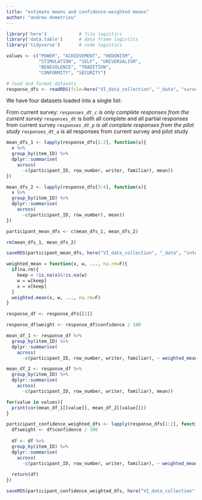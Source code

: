 ```yaml
---
title: "estimate means and confidence-weighted means"
author: "andrew demetriou"
---
```


```r
library('here')            # file logistics
library('data.table')      # data frame logistics
library('tidyverse')       # code logistics

values <- c("POWER", "ACHIEVEMENT", "HEDONISM",  
            "STIMULATION", "SELF", "UNIVERSALISM", 
            "BENEVOLENCE", "TRADITION",  
            "CONFORMITY", "SECURITY")

# load and format datasets
response_dfs <- readRDS(file=here("VI_data_collection", "_data", "survey_response_data", "response_dfs.RDS"))
```

We have four datasets loaded into a single list:

From current survey:
*`responses_dt_c` is only complete responses from the current survey
*`responses_dt` is both all complete and all partial responses from current survey
*`responses_dt_p` is all complete responses from the pilot study
*`responses_dt_a` is all responses from current survey and pilot study


```r
mean_dfs_1 <- lapply(response_dfs[1:2], function(x){
  x %>%
  group_by(item_ID) %>%
  dplyr::summarise(
    across(
      -c(participant_ID, row_number, writer, familiar), mean))
})

mean_dfs_2 <- lapply(response_dfs[3:4], function(x){
  x %>%
  group_by(item_ID) %>%
  dplyr::summarise(
    across(
      -c(participant_ID, row_number), mean))
})

participant_mean_dfs <- c(mean_dfs_1, mean_dfs_2)

rm(mean_dfs_1, mean_dfs_2)
```

```r
saveRDS(participant_mean_dfs, here("VI_data_collection", "_data", "intermediary_data", "participant_mean_dfs.RDS"))
```

```r
weighted_mean = function(x, w, ..., na.rm=F){
  if(na.rm){
    keep = !is.na(x)&!is.na(w)
    w = w[keep]
    x = x[keep]
  }
  weighted.mean(x, w, ..., na.rm=F)
}
```


```r
response_df <- response_dfs[[1]]

response_df$weight <- response_df$confidence / 100

mean_df_1 <- response_df %>%
  group_by(item_ID) %>%
  dplyr::summarise(
    across(
      -c(participant_ID, row_number, writer, familiar), ~ weighted_mean(.x, weight, na.rm=T)))

mean_df_2 <- response_df %>%
  group_by(item_ID) %>%
  dplyr::summarise(
    across(
      -c(participant_ID, row_number, writer, familiar), mean))
```

```r
for(value in values){
  print(cor(mean_df_1[[value]], mean_df_2[[value]]))
}
```

```r
participant_confidence_weighted_dfs <- lapply(response_dfs[1:2], function(df){
  df$weight <- df$confidence / 100
  
  df <- df %>%
  group_by(item_ID) %>%
  dplyr::summarise(
    across(
      -c(participant_ID, row_number, writer, familiar), ~ weighted_mean(.x, weight, na.rm=T)))
  
  return(df)
})
```

```r
saveRDS(participant_confidence_weighted_dfs, here("VI_data_collection", "_data", "intermediary_data", "participant_confidence_weighted_dfs.RDS"))
```

